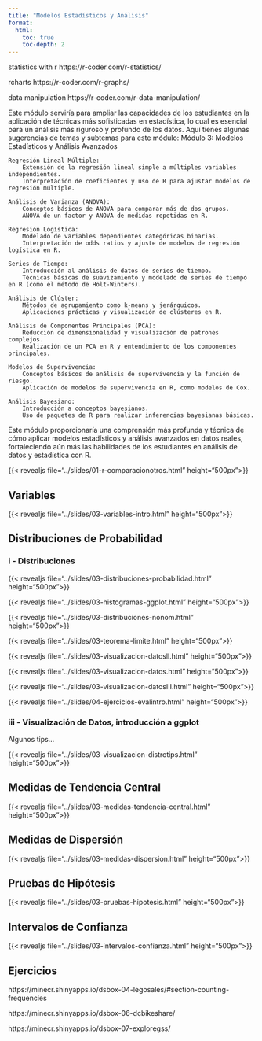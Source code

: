 ```yaml
---
title: "Modelos Estadísticos y Análisis"
format:
  html:
    toc: true
    toc-depth: 2
---
```


statistics with r
https://r-coder.com/r-statistics/

rcharts
https://r-coder.com/r-graphs/ 

data manipulation
https://r-coder.com/r-data-manipulation/

Este módulo serviría para ampliar las capacidades de los estudiantes en la aplicación de técnicas más sofisticadas en estadística, lo cual es esencial para un análisis más riguroso y profundo de los datos. Aquí tienes algunas sugerencias de temas y subtemas para este módulo:
Módulo 3: Modelos Estadísticos y Análisis Avanzados

    Regresión Lineal Múltiple:
        Extensión de la regresión lineal simple a múltiples variables independientes.
        Interpretación de coeficientes y uso de R para ajustar modelos de regresión múltiple.

    Análisis de Varianza (ANOVA):
        Conceptos básicos de ANOVA para comparar más de dos grupos.
        ANOVA de un factor y ANOVA de medidas repetidas en R.

    Regresión Logística:
        Modelado de variables dependientes categóricas binarias.
        Interpretación de odds ratios y ajuste de modelos de regresión logística en R.

    Series de Tiempo:
        Introducción al análisis de datos de series de tiempo.
        Técnicas básicas de suavizamiento y modelado de series de tiempo en R (como el método de Holt-Winters).

    Análisis de Clúster:
        Métodos de agrupamiento como k-means y jerárquicos.
        Aplicaciones prácticas y visualización de clústeres en R.

    Análisis de Componentes Principales (PCA):
        Reducción de dimensionalidad y visualización de patrones complejos.
        Realización de un PCA en R y entendimiento de los componentes principales.

    Modelos de Supervivencia:
        Conceptos básicos de análisis de supervivencia y la función de riesgo.
        Aplicación de modelos de supervivencia en R, como modelos de Cox.

    Análisis Bayesiano:
        Introducción a conceptos bayesianos.
        Uso de paquetes de R para realizar inferencias bayesianas básicas.

Este módulo proporcionaría una comprensión más profunda y técnica de cómo aplicar modelos estadísticos y análisis avanzados en datos reales, fortaleciendo aún más las habilidades de los estudiantes en análisis de datos y estadística con R.


{{< revealjs file="../slides/01-r-comparacionotros.html" height="500px">}}


## Variables

{{< revealjs file="../slides/03-variables-intro.html" height="500px">}}

## Distribuciones de Probabilidad



### i - Distribuciones

{{< revealjs file="../slides/03-distribuciones-probabilidad.html" height="500px">}}

{{< revealjs file="../slides/03-histogramas-ggplot.html" height="500px">}}

{{< revealjs file="../slides/03-distribuciones-nonom.html" height="500px">}}

{{< revealjs file="../slides/03-teorema-limite.html" height="500px">}}

{{< revealjs file="../slides/03-visualizacion-datosll.html" height="500px">}}

{{< revealjs file="../slides/03-visualizacion-datos.html" height="500px">}}

{{< revealjs file="../slides/03-visualizacion-datosIII.html" height="500px">}}

{{< revealjs file="../slides/04-ejercicios-evalintro.html" height="500px">}}

### iii - Visualización de Datos, introducción a ggplot




Algunos tips...

{{< revealjs file="../slides/03-visualizacion-distrotips.html" height="500px">}}

## Medidas de Tendencia Central

{{< revealjs file="../slides/03-medidas-tendencia-central.html" height="500px">}}

## Medidas de Dispersión

{{< revealjs file="../slides/03-medidas-dispersion.html" height="500px">}}

## Pruebas de Hipótesis

{{< revealjs file="../slides/03-pruebas-hipotesis.html" height="500px">}}

## Intervalos de Confianza

{{< revealjs file="../slides/03-intervalos-confianza.html" height="500px">}}

## Ejercicios

https://minecr.shinyapps.io/dsbox-04-legosales/#section-counting-frequencies

https://minecr.shinyapps.io/dsbox-06-dcbikeshare/

https://minecr.shinyapps.io/dsbox-07-exploregss/

